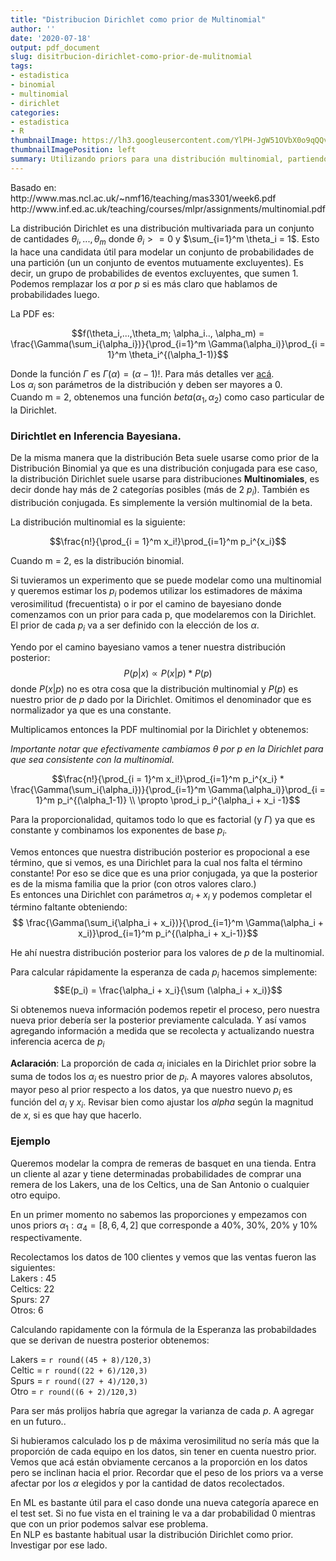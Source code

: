 ```yaml
---
title: "Distribucion Dirichlet como prior de Multinomial"
author: ''
date: '2020-07-18'
output: pdf_document
slug: disitrbucion-dirichlet-como-prior-de-mulitnomial
tags:
- estadistica
- binomial
- multinomial
- dirichlet
categories:
- estadistica
- R
thumbnailImage: https://lh3.googleusercontent.com/YlPH-JgW51OVbX0o9qQQviaUy0syk9-xDk7NuTwNa1ySUWtfFERNJtmPsO2SHUGymvNUS9byNhHwt8M6tw=w260-h173
thumbnailImagePosition: left
summary: Utilizando priors para una distribución multinomial, partiendo de una Dirichlet. Cómo actualizar nuestras estimaciones a partir de los datos.
---
```


Basado en:  
http://www.mas.ncl.ac.uk/~nmf16/teaching/mas3301/week6.pdf  
http://www.inf.ed.ac.uk/teaching/courses/mlpr/assignments/multinomial.pdf

La distribución Dirichlet es una distribución multivariada para un conjunto de cantidades $\theta_i,...,\theta_m$ donde $\theta_i >= 0$ y $\sum_{i=1}^m \theta_i = 1$. Esto la hace una candidata útil para modelar un conjunto de probabilidades de una partición (un un conjunto de eventos mutuamente excluyentes). Es decir, un grupo de probabilides de eventos excluyentes, que sumen 1.  
Podemos remplazar los $\alpha$ por $p$ si es más claro que hablamos de probabilidades luego.

La PDF es:

$$f(\theta_i,...,\theta_m; \alpha_i.., \alpha_m) =   \frac{\Gamma(\sum_i{\alpha_i})}{\prod_{i=1}^m \Gamma(\alpha_i)}\prod_{i = 1}^m \theta_i^{(\alpha_1-1)}$$

Donde la función $\Gamma$ es $\Gamma(\alpha) = (\alpha -1)!$. Para más detalles ver [acá](https://en.wikipedia.org/wiki/Gamma_function).  
Los $\alpha_i$ son parámetros de la distribución y deben ser mayores a 0.  
Cuando m = 2, obtenemos una función $beta(\alpha_1, \alpha_2)$ como caso particular de la Dirichlet.


### Dirichtlet en Inferencia Bayesiana.

De la misma manera que la distribución Beta suele usarse como prior de la Distribución Binomial ya que es una distribución conjugada para ese caso, la distribución Dirichlet suele usarse para distribuciones **Multinomiales**, es decir donde hay más de 2 categorías posibles (más de 2 $p_i$). También es distribución conjugada. Es simplemente la versión multinomial de la beta.  



La distribución multinomial es la siguiente:

$$\frac{n!}{\prod_{i = 1}^m x_i!}\prod_{i=1}^m p_i^{x_i}$$

Cuando m = 2, es la distribución binomial.

Si tuvieramos un experimento que se puede modelar como una multinomial y queremos estimar los $p_i$ podemos utilizar los estimadores de máxima verosimilitud (frecuentista) o ir por el camino de bayesiano donde comenzamos con un prior para cada p, que modelaremos con la Dirichlet. El prior de cada $p_i$ va a ser definido con la elección de los $\alpha$.

Yendo por el camino bayesiano vamos a tener nuestra distribución posterior:
$$ P(p | x) \propto P(x|p) * P(p)$$
donde $P(x|p)$ no es otra cosa que la distribución multinomial y $P(p)$ es nuestro prior de $p$ dado por la Dirichlet. Omitimos el denominador que es normalizador ya que es una constante.

Multiplicamos entonces la PDF multinomial por la Dirichlet y obtenemos:

*Importante notar que efectivamente cambiamos $\theta$ por $p$ en la Dirichlet para que sea consistente con la multinomial.*

$$\frac{n!}{\prod_{i = 1}^m x_i!}\prod_{i=1}^m p_i^{x_i} * \frac{\Gamma(\sum_i{\alpha_i})}{\prod_{i=1}^m \Gamma(\alpha_i)}\prod_{i = 1}^m p_i^{(\alpha_1-1)} \\ \propto \prod_i p_i^{\alpha_i + x_i -1}$$

Para la proporcionalidad, quitamos todo lo que es factorial (y $\Gamma$) ya que es constante y combinamos los exponentes de base $p_i$.

Vemos entonces que nuestra distribución posterior es propocional a ese término, que si vemos, es una Dirichlet para la cual nos falta el término constante! Por eso se dice que es una prior conjugada, ya que la posterior es de la misma familia que la prior (con otros valores claro.)  
Es entonces una Dirichlet con parámetros $\alpha_i + x_i$ y podemos completar el término faltante obteniendo: 
$$ \frac{\Gamma(\sum_i{\alpha_i + x_i})}{\prod_{i=1}^m \Gamma(\alpha_i + x_i)}\prod_{i=1}^m p_i^{(\alpha_i + x_i-1)}$$

He ahí nuestra distribución posterior para los valores de $p$ de la multinomial.

Para calcular rápidamente la esperanza de cada $p_i$ hacemos simplemente:
$$E(p_i) = \frac{\alpha_i + x_i}{\sum (\alpha_i +  x_i)}$$

Si obtenemos nueva información podemos repetir el proceso, pero nuestra nueva prior debería ser la posterior previamente calculada. Y así vamos agregando información a medida que se recolecta y actualizando nuestra inferencia acerca de $p_i$


**Aclaración**: La proporción de cada $\alpha_i$ iniciales en la Dirichlet prior sobre la suma de todos los $\alpha_i$ es nuestro prior de $p_i$. A mayores valores absolutos, mayor peso al prior respecto a los datos, ya que nuestro nuevo $p_i$ es función del $\alpha_i$ y $x_i$. Revisar bien como ajustar los $alpha$ según la magnitud de $x$, si es que hay que hacerlo.

### Ejemplo

Queremos modelar la compra de remeras de basquet en una tienda. Entra un cliente al azar y tiene determinadas probabilidades de comprar una remera de los Lakers, una de los Celtics, una de San Antonio o cualquier otro equipo.  

En un primer momento no sabemos las proporciones y empezamos con unos priors $\alpha_1 : \alpha_4 = [8,6,4,2]$ que corresponde a 40%, 30%, 20% y 10% respectivamente.

Recolectamos los datos de 100 clientes y vemos que las ventas fueron las siguientes:  
Lakers : 45  
Celtics: 22  
Spurs: 27  
Otros: 6  

Calculando rapidamente con la fórmula de la Esperanza las probabildades que se derivan de nuestra posterior obtenemos:

Lakers = `r round((45 + 8)/120,3)`  
Celtic = `r round((22 + 6)/120,3)`  
Spurs  = `r round((27 + 4)/120,3)`  
Otro   = `r round((6 + 2)/120,3)`  

Para ser más prolijos habría que agregar la varianza de cada $p$. A agregar en un futuro..

Si hubieramos calculado los p  de máxima verosimilitud no sería más que la proporción de cada equipo en los datos, sin tener en cuenta nuestro prior. Vemos que acá están obviamente cercanos a la proporción en los datos pero se inclinan hacia el prior. Recordar que el peso de los priors va a verse afectar por los $\alpha$ elegidos y por la cantidad de datos recolectados.


En ML es bastante útil para el caso donde una nueva categoría aparece en el test set. Si no fue vista en el training le va a dar probabilidad 0 mientras que con un prior podemos salvar ese problema.  
En NLP es bastante habitual usar la distribución Dirichlet como prior. Investigar por ese lado.